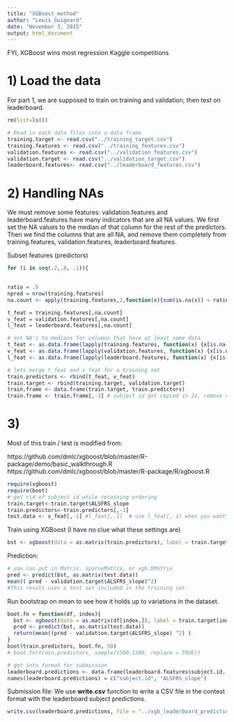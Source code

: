 ```yaml
---
title: "XGBoost_method"
author: "Lewis Guignard"
date: "November 3, 2015"
output: html_document
---
```



FYI, XGBoost wins most regression Kaggle competitions

# 1) Load the data
For part 1, we are supposed to train on training and validation, then test on leaderboard.

```r
rm(list=ls())

# Read in each data files into a data frame
training.target <- read.csv("../training_target.csv")
training.features <- read.csv("../training_features.csv")
validation.features <- read.csv("../validation_features.csv")
validation.target <- read.csv("../validation_target.csv")
leaderboard.features<- read.csv("../leaderboard_features.csv")
```



# 2) Handling NAs
We must remove some features: validation.features and leaderboard.features have many indicators that are all NA values.  We first set the NA values to the median of that column for the rest of the predictors.  Then we find the columns that are all NA, and remove them completely from training.features, validation.features, leaderboard.features.  

Subset features (predictors)
```r

for (i in seq(.2,.8, .1)){
  

ratio = .5
npred = nrow(training.features)
na.count <- apply(training.features,2,function(x){sum(is.na(x)) < ratio*npred})

t_feat = training.features[,na.count]
v_feat = validation.features[,na.count]
l_feat = leaderboard.features[,na.count]

# set NA's to medians for columns that have at least some data
t_feat <- as.data.frame(lapply(training.features, function(x) {x[is.na(x)] <- median(x, na.rm=TRUE); x}))
v_feat <- as.data.frame(lapply(validation.features, function(x) {x[is.na(x)] <- median(x, na.rm=TRUE); x}))
l_feat <- as.data.frame(lapply(leaderboard.features, function(x) {x[is.na(x)] <- median(x, na.rm=TRUE); x}))

# lets merge t_feat and v_feat for a training set
train.predictors <- rbind(t_feat, v_feat)
train.target <- rbind(training.target, validation.target)
train.frame <- data.frame(train.target, train.predictors)
train.frame <- train.frame[,-3] # subject id got copied in 2x, remove one of them

```


# 3) 

Most of this train / test is modified from:

https://github.com/dmlc/xgboost/blob/master/R-package/demo/basic_walkthrough.R
https://github.com/dmlc/xgboost/blob/master/R-package/R/xgboost.R

```r
require(xgboost)
require(boot)
# get rid of subject id while retaining ordering
train.target<-train.target$ALSFRS_slope
train.predictors<-train.predictors[,-1]
test.data <- v_feat[,-1] #l_feat[,-1]  # use l_feat[,-1] when you want to build a prediction for submission.

```

Train using XGBoost (I have no clue what these settings are)
```r

bst <- xgboost(data = as.matrix(train.predictors), label = train.target, max.depth = 3, eta = .8, nthread = 2, nround = 2, objective = "reg:linear")
```

Prediction:
```r
# you can put in Matrix, sparseMatrix, or xgb.DMatrix 
pred <- predict(bst, as.matrix(test.data))
mean(( pred - validation.target$ALSFRS_slope)^2)
#This result uses a test set included in the training set.
```


Run bootstrap on mean to see how it holds up to variations in the dataset.

```r
boot.fn = function(df, index){
  bst <- xgboost(data = as.matrix(df[index,]), label = train.target[index], max.depth = 2, eta = .9, nthread = 3, nround = 3, objective = "reg:linear")
  pred <- predict(bst, as.matrix(test.data))
  return(mean((pred - validation.target$ALSFRS_slope) ^2) )
}
boot(train.predictors, boot.fn, 50)
# boot.fn(train.predictors, sample(1500,1500, replace = TRUE))
```

```r
# get into format for submission
leaderboard.predictions <- data.frame(leaderboard.features$subject.id, pred)
names(leaderboard.predictions) = c("subject.id", "ALSFRS_slope")
```


Submission file:
We use **write.csv** function to write a CSV file in the contest format with the leaderboard subject predictions. 

```r
write.csv(leaderboard.predictions, file = "../xgb_leaderboard_predictions.csv",row.names=FALSE)
```
